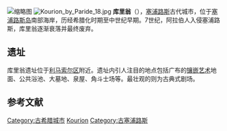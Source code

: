{{Infobox ancient site
  |name = 库里翁
  |native_name = {{lang|el|Κούριον}}
  |alternate_name = Curium
  |image = Episkopi 01-2017 img06 Kourion.jpg
  |alt = 
  |caption = 
  |map_type = Cyprus
  |map_alt = 
  |map_size =
  |coordinates = {{coord|34.6642|N|32.8877|E|display=inline,title}}
  |location = {{flag|Akrotiri and Dhekelia}}[[埃皮斯科皮兵营|埃皮斯科皮兵营]]{{flag|Cyprus}}[[利马索尔区|利马索尔区]]{{le|埃皮斯科皮|Episkopi}}

  |region = 
  |type = 居住地
  |part_of = 
  |length = 
  |width = 
  |area = 
  |height = 
  |builder = 
  |material = 
  |built = 
  |abandoned = 
  |epochs = 
  |cultures = 
  |dependency_of = 
  |occupants = 
  |event = 
  |excavations = 
  |archaeologists = 
  |condition =
  |ownership = 
  |management = 
  |public_access = 
  |website = 
  |notes = 
}}
[[File:Kourion_theatre_from_southeast.jpg|缩略图]]
[[File:Kourion_by_Paride_18.jpg|thumb]]
'''库里翁'''（{{lang-el|Κούριον}}），[[塞浦路斯|塞浦路斯]]古代城市，位于[[塞浦路斯岛|塞浦路斯岛]]南部海岸，历经希腊化时期至中世纪早期。7世纪，阿拉伯人入侵塞浦路斯，库里翁逐渐衰落并最终废弃。

== 遗址 ==
库里翁遗址位于[[利马索尔区|利马索尔区]]{{le|埃皮斯科皮|Episkopi}}附近。遗址内引人注目的地点包括广布的[[镶嵌艺术|镶嵌艺术]]地面、公共浴池、大墓地、泉屋、角斗士场等。最壮观的则为古典式剧场。

==参考文献==
{{reflist}}

[[Category:古希腊城市|Category:古希腊城市]]
[[Category:賽普勒斯聚居故地|Kourion]]
[[Category:古塞浦路斯|Category:古塞浦路斯]]